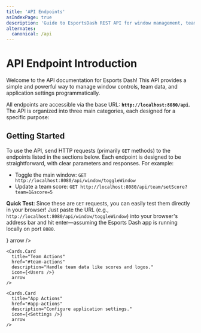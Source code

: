 ```yaml
---
title: 'API Endpoints'
asIndexPage: true
description: 'Guide to EsportsDash REST API for window management, team controls, and settings in esports tournaments.'
alternates:
  canonical: /api
---
```






# API Endpoint Introduction

Welcome to the API documentation for Esports Dash! This API provides a simple and powerful way to manage window controls, team data, and application settings programmatically.

All endpoints are accessible via the base URL: **`http://localhost:8080/api`**. The API is organized into three main categories, each designed for a specific purpose:



## Getting Started
To use the API, send HTTP requests (primarily `GET` methods) to the endpoints listed in the sections below. Each endpoint is designed to be straightforward, with clear parameters and responses. For example:
- Toggle the main window: `GET http://localhost:8080/api/window/toggleWindow`
- Update a team score: `GET http://localhost:8080/api/team/setScore?team=1&score=5`

**Quick Test**: Since these are `GET` requests, you can easily test them directly in your browser! Just paste the URL (e.g., `http://localhost:8080/api/window/toggleWindow`) into your browser's address bar and hit enter—assuming the Esports Dash app is running locally on port `8080`.

<Cards>
    <Cards.Card
      title="Window Actions"
      href="api/api-endpoints/#window-actions"
      description="Manage window states and utilities."
      icon={<Monitor />}
      arrow
    />
    
    <Cards.Card
      title="Team Actions"
      href="#team-actions"
      description="Handle team data like scores and logos."
      icon={<Users />}
      arrow
    />
    
    <Cards.Card
      title="App Actions"
      href="#app-actions"
      description="Configure application settings."
      icon={<Settings />}
      arrow
    />
</Cards>
